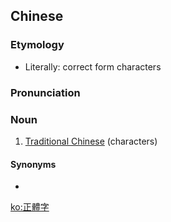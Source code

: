 {{also|正体字}}
==Chinese==
{{zh-forms|s=正体字|type=21}}

===Etymology===
* Literally: correct form characters

===Pronunciation===
{{zh-pron
|m=zhèngtǐzì
|c=zing3 tai2 zi6
|mn=chiàⁿ-thé-jī
|cat=n
}}

===Noun===
{{zh-noun}}

# {{lb|zh|chiefly|Taiwan}} [[Traditional Chinese]] (characters)

====Synonyms====
* {{zh-l|繁體字}}

[[ko:正體字]]
